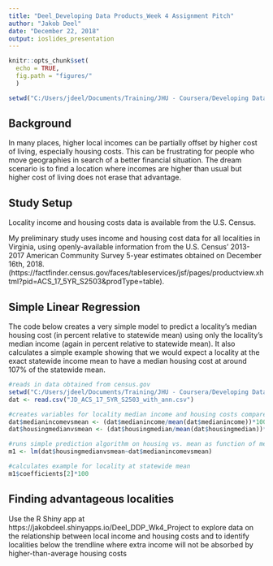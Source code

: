 ---
title: "Deel_Developing Data Products_Week 4 Assignment Pitch"
author: "Jakob Deel"
date: "December 22, 2018"
output: ioslides_presentation
---

```{r setup, include=FALSE}
knitr::opts_chunk$set(
  echo = TRUE,
  fig.path = "figures/"
  )

setwd("C:/Users/jdeel/Documents/Training/JHU - Coursera/Developing Data Products/Deel Developing Data Products_Week 4 Assignment")
```

## Background

In many places, higher local incomes can be partially offset by higher cost of living, especially housing costs. This can be frustrating for people who move geographies in search of a better financial situation. The dream scenario is to find a location where incomes are higher than usual but higher cost of living does not erase that advantage.

## Study Setup

Locality income and housing costs data is available from the U.S. Census.

My preliminary study uses income and housing cost data for all localities in Virginia, using openly-available  information from the U.S. Census' 2013-2017 American Community Survey 5-year estimates obtained on December 16th, 2018. (https://factfinder.census.gov/faces/tableservices/jsf/pages/productview.xhtml?pid=ACS_17_5YR_S2503&prodType=table).

## Simple Linear Regression

The code below creates a very simple model to predict a locality's median housing cost (in percent relative to statewide mean) using only the locality's median income (again in percent relative to statewide mean). It also calculates a simple example showing that we would expect a locality at the exact statewide income mean to have a median housing cost at around 107% of the statewide mean.

```{r data, include=FALSE}
#reads in data obtained from census.gov
setwd("C:/Users/jdeel/Documents/Training/JHU - Coursera/Developing Data Products/Deel Developing Data Products_Week 4 Assignment")
dat <- read.csv("JD_ACS_17_5YR_S2503_with_ann.csv")

#creates variables for locality median income and housing costs compared to mean
dat$medianincomevsmean <- (dat$medianincome/mean(dat$medianincome))*100
dat$housingmedianvsmean <- (dat$housingmedian/mean(dat$housingmedian))*100
```

```{r model}
#runs simple prediction algorithm on housing vs. mean as function of median income vs. mean
m1 <- lm(dat$housingmedianvsmean~dat$medianincomevsmean)

#calculates example for locality at statewide mean
m1$coefficients[2]*100

```

## Finding advantageous localities

Use the R Shiny app at https://jakobdeel.shinyapps.io/Deel_DDP_Wk4_Project to explore data on the relationship between local income and housing costs and to identify localities below the trendline where extra income will not be absorbed by higher-than-average housing costs
